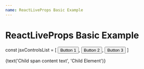 ```yaml
---
name: ReactLiveProps Basic Example
---
```


# ReactLiveProps Basic Example

const jsxControlsList = [
  <button>Button 1</button>,
  <button>Button 2</button>,
  <button>Button 3</button>
]

<PropsTable of={ExampleComponent} />

<ReactLiveProps>
  <ExampleComponent
    bar={text('Bar Knob Desc', 'bar default value')}
    foo={3}
    baz={boolean('Baz Knob Desc', true)}
    uncontrolledBoolean={true}
    jsxControls={jsxControlsList}
  >
    <span>{text('Child span content text', 'Child Element')}</span>
  </ExampleComponent>
</ReactLiveProps>
